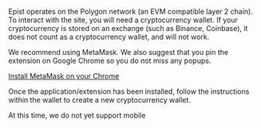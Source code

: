 
Epist operates on the Polygon network (an EVM compatible layer 2 chain). To interact with the site, you will need a cryptocurrency wallet. If your cryptocurrency is stored on an exchange (such as Binance, Coinbase), it does not count as a cryptocurrency wallet, and will not work. <br/>

We recommend using MetaMask. We also suggest that you pin the extension on Google Chrome so you do not miss any popups. 

<Tabs>
  <TabItem value="1" label="Desktop">
    <a href="https://chrome.google.com/webstore/detail/metamask/nkbihfbeogaeaoehlefnkodbefgpgknn?hl=en">Install MetaMask on your Chrome</a>
    <p>Once the application/extension has been installed, follow the instructions within the wallet to create a new cryptocurrency wallet.</p>
  </TabItem>
  <TabItem value="2" label="Mobile">
    <p>At this time, we do not yet support mobile</p>
  </TabItem>
</Tabs>
